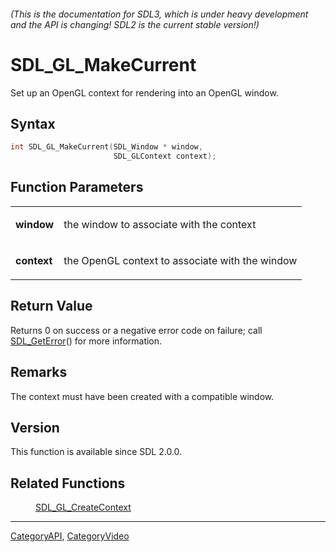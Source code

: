 ====== (This is the documentation for SDL3, which is under heavy development and the API is changing! SDL2 is the current stable version!) ======
= SDL_GL_MakeCurrent =

Set up an OpenGL context for rendering into an OpenGL window.

== Syntax ==

<syntaxhighlight lang='c'>
int SDL_GL_MakeCurrent(SDL_Window * window,
                       SDL_GLContext context);
</syntaxhighlight>

== Function Parameters ==

{|
|'''window'''
|the window to associate with the context
|-
|'''context'''
|the OpenGL context to associate with the window
|}

== Return Value ==

Returns 0 on success or a negative error code on failure; call
[[SDL_GetError]]() for more information.

== Remarks ==

The context must have been created with a compatible window.

== Version ==

This function is available since SDL 2.0.0.

== Related Functions ==

:[[SDL_GL_CreateContext]]

----
[[CategoryAPI]], [[CategoryVideo]]


